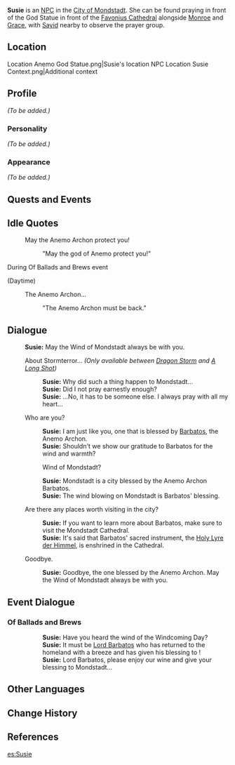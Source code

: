 {{Meta
<!-- REMOVE THIS TEMPLATE AFTER ADDING MISSING INFO -->
|missing_NPC_profile  = yes
}}
{{Character Infobox
|type             = NPC
|image            = NPC Susie.png
|region           = Mondstadt
|voiceEN          = [https://jenniferlosi.com/ Jennifer Losi]<ref>Twitter: [https://twitter.com/JenLosi/status/1326965079602958336 EN VA Self Announcement]</ref>
}}
'''Susie''' is an [[NPC]] in the [[City of Mondstadt]]. She can be found praying in front of the God Statue in front of the [[Favonius Cathedral]] alongside [[Monroe]] and [[Grace]], with [[Sayid]] nearby to observe the prayer group.

==Location==
<gallery>
Location Anemo God Statue.png|Susie's location
NPC Location Susie Context.png|Additional context
</gallery>

==Profile==
<!-- detailed story/lore information goes here -->
''(To be added.)''

===Personality===
''(To be added.)''

===Appearance===
''(To be added.)''

==Quests and Events==
{{Quests and Events}}

==Idle Quotes==
{{Dialogue start}}
: {{DIcon|Idle}} May the Anemo Archon protect you!
:: {{A|VO Susie 01.ogg}} "May the god of Anemo protect you!"
{{Dialogue end}}

; During Of Ballads and Brews event
{{Dialogue start}}
;(Daytime)
: {{DIcon|Idle}} The Anemo Archon...
:: {{A|VO Susie Of Ballads and Brews 01.ogg}} "The Anemo Archon must be back."
{{Dialogue end}}

==Dialogue==
{{Dialogue start}}
:'''Susie:''' May the Wind of Mondstadt always be with you.
:{{DIcon}} About Stormterror... ''(Only available between [[Dragon Storm]] and [[A Long Shot]])''
::'''Susie:''' Why did such a thing happen to Mondstadt...
::'''Susie:''' Did I not pray earnestly enough?
::'''Susie:''' ...No, it has to be someone else. I always pray with all my heart...
:{{DIcon}} Who are you?
::'''Susie:''' I am just like you, one that is blessed by [[Barbatos]], the Anemo Archon.
::'''Susie:''' Shouldn't we show our gratitude to Barbatos for the wind and warmth?
::{{DIcon}} Wind of Mondstadt?
::'''Susie:''' Mondstadt is a city blessed by the Anemo Archon Barbatos.
::'''Susie:''' The wind blowing on Mondstadt is Barbatos' blessing.
:{{DIcon}} Are there any places worth visiting in the city?
::'''Susie:''' If you want to learn more about Barbatos, make sure to visit the Mondstadt Cathedral.
::'''Susie:''' It's said that Barbatos' sacred instrument, the [[Holy Lyre der Himmel]], is enshrined in the Cathedral.
:{{DIcon}} Goodbye.
::'''Susie:''' Goodbye, the one blessed by the Anemo Archon. May the Wind of Mondstadt always be with you.

==Event Dialogue==
===Of Ballads and Brews===
::'''Susie:''' Have you heard the wind of the Windcoming Day?
::'''Susie:''' It must be [[Venti|Lord Barbatos]] who has returned to the homeland with a breeze and has given his blessing to {{sic|Monddstadt}}!
::'''Susie:''' Lord Barbatos, please enjoy our wine and give your blessing to Mondstadt...
{{Dialogue end}}

==Other Languages==
{{Other Languages
|default_hidden = 1
|en      = Susie
|zhs     = 苏西
|zhs_rm  = Sūxī
|zht     = 蘇西
|zht_rm  = Sūxī
|ja      = スージー
|ja_rm   = Suujii
|ko      = 수지
|ko_rm   = Suji
|es      = Susie
|fr      = Suzie
|ru      = Сьюзи
|th      = Susie
|vi      = Susie
|de      = Susie
|id      = Susie
|pt      = Suzie
|tr      = Susie
|it      = Susie
}}

==Change History==
{{Change History|1.0}}

==References==
{{Reflist}}

[[es:Susie]]